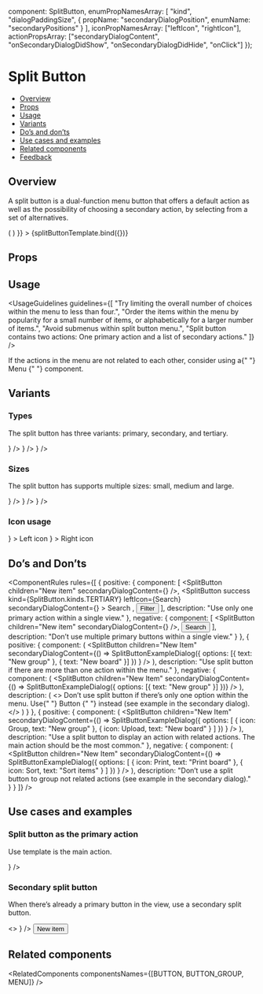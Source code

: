 
  component: SplitButton,
  enumPropNamesArray: [
    "kind",
    "dialogPaddingSize",
    {
      propName: "secondaryDialogPosition",
      enumName: "secondaryPositions"
    }
  ],
  iconPropNamesArray: ["leftIcon", "rightIcon"],
  actionPropsArray: ["secondaryDialogContent", "onSecondaryDialogDidShow", "onSecondaryDialogDidHide", "onClick"]
});

<Meta
  title="Buttons/Split Button"
  component={SplitButton}
  argTypes={metaSettings.argTypes}
  decorators={metaSettings.decorators}
/>

<!--- Component template -->


<!--- Component documentation -->

# Split Button

- [Overview](#overview)
- [Props](#props)
- [Usage](#usage)
- [Variants](#variants)
- [Do’s and don’ts](#dos-and-donts)
- [Use cases and examples](#use-cases-and-examples)
- [Related components](#related-components)
- [Feedback](#feedback)

## Overview

A split button is a dual-function menu button that offers a default action as well as the possibility of choosing a secondary action, by selecting from a set of alternatives.

<Canvas>
  <Story
    name="Overview"
    args={{
      children: "Button",
      secondaryDialogContent: () => (
        <SplitButtonMenu id="split-menu">
          <MenuItem icon={Check} title="Hey" />
          <MenuItem icon={Announcement} title="There" />
        </SplitButtonMenu>
      )
    }}
  >
    {splitButtonTemplate.bind({})}
  </Story>
</Canvas>

## Props

<ArgsTable story="Overview" />

## Usage

<UsageGuidelines
  guidelines={[
    "Try limiting the overall number of choices within the menu to less than four.",
    "Order the items within the menu by popularity for a small number of items, or alphabetically for a larger number of items.",
    "Avoid submenus within split button menu.",
    "Split button contains two actions: One primary action and a list of secondary actions."
  ]}
/>

<Tip>
  If the actions in the menu are not related to each other, consider using a{" "}
  <Link href="/?path=/docs/navigation-menu--overview" size={Link.sizes.SMALL} withoutSpacing>
    Menu
  </Link>{" "}
  component.
</Tip>

## Variants

### Types

The split button has three variants: primary, secondary, and tertiary.

<Canvas>
  <Story name="Types">
    <SplitButton
      children="Primary"
      secondaryDialogContent={
        <SplitButtonMenu id="split-menu">
          <MenuItem icon={Check} title="Hey" />
          <MenuItem icon={Announcement} title="There" />
        </SplitButtonMenu>
      }
    />
    <SplitButton
      children="Secondary"
      kind={SplitButton.kinds.SECONDARY}
      secondaryDialogContent={
        <SplitButtonMenu id="split-menu">
          <MenuItem icon={Check} title="Hey" />
          <MenuItem icon={Announcement} title="There" />
        </SplitButtonMenu>
      }
    />
    <SplitButton
      children="Tertiary"
      kind={SplitButton.kinds.TERTIARY}
      secondaryDialogContent={
        <SplitButtonMenu id="split-menu">
          <MenuItem icon={Check} title="Hey" />
          <MenuItem icon={Announcement} title="There" />
        </SplitButtonMenu>
      }
    />
  </Story>
</Canvas>

### Sizes

The split button has supports multiple sizes: small, medium and large.

<Canvas>
  <Story name="Sizes">
    <SplitButton
      children="Small"
      size={SplitButton.sizes.SMALL}
      secondaryDialogContent={
        <SplitButtonMenu id="split-menu">
          <MenuItem icon={Check} title="Hey" />
          <MenuItem icon={Announcement} title="There" />
        </SplitButtonMenu>
      }
    />
    <SplitButton
      children="Medium"
      size={SplitButton.sizes.MEDIUM}
      secondaryDialogContent={
        <SplitButtonMenu id="split-menu">
          <MenuItem icon={Check} title="Hey" />
          <MenuItem icon={Announcement} title="There" />
        </SplitButtonMenu>
      }
    />
    <SplitButton
      children="Large"
      size={SplitButton.sizes.LARGE}
      secondaryDialogContent={
        <SplitButtonMenu id="split-menu">
          <MenuItem icon={Check} title="Hey" />
          <MenuItem icon={Announcement} title="There" />
        </SplitButtonMenu>
      }
    />
  </Story>
</Canvas>

### Icon usage

<Canvas>
  <Story name="Split button with icons">
    <SplitButton
      leftIcon={Add}
      secondaryDialogContent={
        <SplitButtonMenu id="split-menu">
          <MenuItem icon={Check} title="Hey" />
          <MenuItem icon={Announcement} title="There" />
        </SplitButtonMenu>
      }
    >
      Left icon
    </SplitButton>
    <SplitButton
      rightIcon={Add}
      secondaryDialogContent={
        <SplitButtonMenu id="split-menu">
          <MenuItem icon={Check} title="Hey" />
          <MenuItem icon={Announcement} title="There" />
        </SplitButtonMenu>
      }
    >
      Right icon
    </SplitButton>
  </Story>
</Canvas>

## Do’s and Don’ts

<ComponentRules
  rules={[
    {
      positive: {
        component: [
          <SplitButton children="New item" secondaryDialogContent={<SplitButtonExampleDialog />} />,
          <SplitButton
            success
            kind={SplitButton.kinds.TERTIARY}
            leftIcon={Search}
            secondaryDialogContent={<SplitButtonExampleDialog />}
          >
            Search
          </SplitButton>,
          <Button kind={Button.kinds.TERTIARY} leftIcon={Filter}>
            Filter
          </Button>
        ],
        description: "Use only one primary action within a single view."
      },
      negative: {
        component: [
          <SplitButton children="New item" secondaryDialogContent={<SplitButtonExampleDialog />} />,
          <Button>Search</Button>
        ],
        description: "Don’t use multiple primary buttons within a single view."
      }
    },
    {
      positive: {
        component: (
          <SplitButton
            children="New Item"
            secondaryDialogContent={() =>
              SplitButtonExampleDialog({ options: [{ text: "New group" }, { text: "New board" }] })
            }
          />
        ),
        description: "Use split button if there are more than one action within the menu."
      },
      negative: {
        component: (
          <SplitButton
            children="New Item"
            secondaryDialogContent={() => SplitButtonExampleDialog({ options: [{ text: "New group" }] })}
          />
        ),
        description: (
          <>
            Don’t use split button if there’s only one option within the menu. Use{" "}
            <Link href="/?path=/docs/buttons-button--overview" withoutSpacing>
              Button
            </Link>{" "}
            instead (see example in the secondary dialog).
          </>
        )
      }
    },
    {
      positive: {
        component: (
          <SplitButton
            children="New Item"
            secondaryDialogContent={() =>
              SplitButtonExampleDialog({
                options: [
                  { icon: Group, text: "New group" },
                  { icon: Upload, text: "New board" }
                ]
              })
            }
          />
        ),
        description:
          "Use a split button to display an action with related actions. The main action should be the most common."
      },
      negative: {
        component: (
          <SplitButton
            children="New Item"
            secondaryDialogContent={() =>
              SplitButtonExampleDialog({
                options: [
                  { icon: Print, text: "Print board" },
                  { icon: Sort, text: "Sort items" }
                ]
              })
            }
          />
        ),
        description: "Don’t use a split button to group not related actions (see example in the secondary dialog)."
      }
    }
  ]}
/>

## Use cases and examples

### Split button as the primary action

Use template is the main action.

<Canvas>
  <Story name="Split button as the primary action">
    <SplitButton
      children="Use template"
      secondaryPositions={SplitButton.secondaryPositions.BOTTOM_END}
      secondaryDialogContent={
        <SplitButtonMenu id="split-menu">
          <MenuItem icon={Download} title="Import template" />
          <MenuItem icon={Upload} title="Export template" />
        </SplitButtonMenu>
      }
    />
  </Story>
</Canvas>

### Secondary split button

When there’s already a primary button in the view, use a secondary split button.

<Canvas>
  <Story name="Secondary split button">
    <>
      <SplitButton
        children="Export to CSV"
        kind={SplitButton.kinds.SECONDARY}
        secondaryPositions={SplitButton.secondaryPositions.BOTTOM_MIDDLE}
        secondaryDialogContent={
          <SplitButtonMenu id="split-menu">
            <MenuItem title="Export to PDF" />
            <MenuItem title="Export to DOCX" />
            <MenuItem title="Export to Excel" />
          </SplitButtonMenu>
        }
      />
      <Button>New item</Button>
    </>
  </Story>
</Canvas>

## Related components

<RelatedComponents componentsNames={[BUTTON, BUTTON_GROUP, MENU]} />
